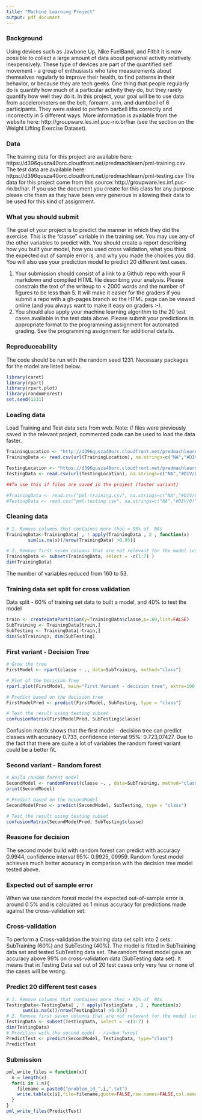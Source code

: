 ```yaml
---
title: "Machine Learning Project"
output: pdf_document
---
```


### Background
Using devices such as Jawbone Up, Nike FuelBand, and Fitbit it is now possible to collect a large amount of data about personal activity relatively inexpensively. These type of devices are part of the quantified self movement - a group of enthusiasts who take measurements about themselves regularly to improve their health, to find patterns in their behavior, or because they are tech geeks. One thing that people regularly do is quantify how much of a particular activity they do, but they rarely quantify how well they do it. In this project, your goal will be to use data from accelerometers on the belt, forearm, arm, and dumbbell of 6 participants. They were asked to perform barbell lifts correctly and incorrectly in 5 different ways. More information is available from the website here: http://groupware.les.inf.puc-rio.br/har (see the section on the Weight Lifting Exercise Dataset). 

### Data 
The training data for this project are available here: 
https://d396qusza40orc.cloudfront.net/predmachlearn/pml-training.csv
The test data are available here: 
https://d396qusza40orc.cloudfront.net/predmachlearn/pml-testing.csv
The data for this project come from this source: http://groupware.les.inf.puc-rio.br/har. If you use the document you create for this class for any purpose please cite them as they have been very generous in allowing their data to be used for this kind of assignment. 

### What you should submit
The goal of your project is to predict the manner in which they did the exercise. This is the "classe" variable in the training set. You may use any of the other variables to predict with. You should create a report describing how you built your model, how you used cross validation, what you think the expected out of sample error is, and why you made the choices you did. You will also use your prediction model to predict 20 different test cases. 

1. Your submission should consist of a link to a Github repo with your R markdown and compiled HTML file describing your analysis. Please constrain the text of the writeup to < 2000 words and the number of figures to be less than 5. It will make it easier for the graders if you submit a repo with a gh-pages branch so the HTML page can be viewed online (and you always want to make it easy on graders :-).
2. You should also apply your machine learning algorithm to the 20 test cases available in the test data above. Please submit your predictions in appropriate format to the programming assignment for automated grading. See the programming assignment for additional details. 

### Reproduceability
The code should be run with the random seed 1231. Necessary packages for the model are listed below.
```r
library(caret)
library(rpart)
library(rpart.plot)
library(randomForest)
set.seed(1231)
```

### Loading data
Load Training and Test data sets from web. Note: if files were previously saved in the relevant project, commented code can be used to load the data faster.
```r
TrainingLocation <- "http://d396qusza40orc.cloudfront.net/predmachlearn/pml-training.csv"
TrainingData <- read.csv(url(TrainingLocation), na.strings=c("NA","#DIV/0!",""))

TestingLocation <- "https://d396qusza40orc.cloudfront.net/predmachlearn/pml-testing.csv"
TestingData <- read.csv(url(TestingLocation), na.strings=c("NA","#DIV/0!",""))

##To use this if files are saved in the project (faster variant)

#TrainingData <- read.csv("pml-training.csv", na.strings=c("NA","#DIV/0!",""))
#TestingData <- read.csv("pml-testing.csv", na.strings=c("NA","#DIV/0!",""))
```

### Cleaning data
```r
# 1. Remove columns that containes more then > 95% of  NAs
TrainingData<-TrainingData[ , ! apply(TrainingData , 2 , function(x)
        sum(is.na(x))/nrow(TrainingData) >0.95)]

# 2. Remove first seven columns that are not relevant for the model (user names, IDs, window).
TrainingData <- subset(TrainingData, select = -c(1:7) )
dim(TrainingData)
```
The number of variables reduced from 160 to 53.

### Training data set split for cross validation
Data split - 60% of training set data to built a model, and 40% to test the model
```r
train <- createDataPartition(y=TrainingData$classe,p=.60,list=FALSE)
SubTraining <- TrainingData[train,]
SubTesting <- TrainingData[-train,]
dim(SubTraining); dim(SubTesting)
```

### First variant - Decision Tree
```r
# Grow the tree
FirstModel <- rpart(classe ~ ., data=SubTraining, method="class")

# Plot of the Decision Tree
rpart.plot(FirstModel, main="First Variant - decision tree", extra=100, under=TRUE, faclen=0)

# Predict based on the decision tree
FirstModelPred <- predict(FirstModel, SubTesting, type = "class")

# Test the result using testing subset
confusionMatrix(FirstModelPred, SubTesting$classe)
```
Confusion matrix shows that the first model - decision tree can predict classes with accuracy 0.733, confidence interval 95%: 0.723,07427. Due to the fact that there are quite a lot of variables the random forest variant could be a better fit. 

### Second variant - Random forest
```r
# Build random forest model
SecondModel <- randomForest(classe ~. , data=SubTraining, method="class")
print(SecondModel)

# Predict based on the SecondModel
SecondModelPred <- predict(SecondModel, SubTesting, type = "class")

# Test the result using testing subset
confusionMatrix(SecondModelPred, SubTesting$classe)
```

### Reasone for decision
The second model build with random forest can predict with accuracy 0.9944, confidence interval 95%: 0.9925, 09959. Random forest model achieves much better accuracy in comparison with the decision tree model tested above.

### Expected out of sample error
When we use random forest model the expected out-of-sample error is around 0.5% and is calculated as 1 minus accuracy for predictions made against the cross-validation set. 

### Cross-validation
To perform a Cross-validation the training data set split into 2 sets: SubTraining (60%) and SubTesting (40%). The model is fitted in SubTraining data set and tested SubTesting data set. The random forest model gave an accuracy above 99% on cross-validation data (SubTesting data set). It means that in Testing Data set out of 20 test cases only very few or none of the cases will be wrong.

### Predict 20 different test cases
```r
# 1. Remove columns that containes more then > 95% of  NAs
TestingData<-TestingData[ , ! apply(TestingData , 2 , function(x)
      sum(is.na(x))/nrow(TestingData) >0.95)]
# 2. Remove first seven columns that are not relevant for the model (user names, IDs, window).
TestingData <- subset(TestingData, select = -c(1:7) )
dim(TestingData)
# Predition with the second model - random forest
PredictTest <- predict(SecondModel, TestingData, type="class")
PredictTest
```

### Submission
```r
pml_write_files = function(x){
  n = length(x)
  for(i in 1:n){
    filename = paste0("problem_id_",i,".txt")
    write.table(x[i],file=filename,quote=FALSE,row.names=FALSE,col.names=FALSE)
  }
}
pml_write_files(PredictTest)
```